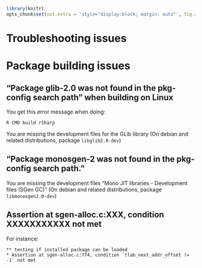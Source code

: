 <!--
%\VignetteEngine{knitr}
%\VignetteIndexEntry{Troubleshooting issues}
-->

```{r setup, include=FALSE}
library(knitr)
opts_chunk$set(out.extra = 'style="display:block; margin: auto"', fig.align = "center")
```

Troubleshooting issues
=======================================

# Package building issues

## "Package glib-2.0 was not found in the pkg-config search path" when building on Linux

You get this error message when doing:

```
R CMD build rSharp
```

You are missing the development files for the GLib library (On debian and related distributions, package `libglib2.0-dev`)

## "Package monosgen-2 was not found in the pkg-config search path."

You are missing the development files "Mono JIT libraries - Development files (SGen GC)" (On debian and related distributions, package `libmonosgen2.0-dev`) 


## Assertion at sgen-alloc.c:XXX, condition XXXXXXXXXXX not met

For instance:

```
** testing if installed package can be loaded
* Assertion at sgen-alloc.c:774, condition `tlab_next_addr_offset != -1' not met
```

